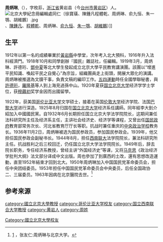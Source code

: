 {{refimprove|time=2016-06-10T12:45:08+00:00}}
{{Infobox_person
|name = 周炳琳
|image name = 
|width = 
|now = 
|period = 
|Sex = 男 
|party =
|date of birth = {{Birth date|1892|10|23}}
|date of death = {{Death date and age|1963|10|24|1892|10|23}}
|place of birth = {{QING}}[[浙江省|浙江省]][[台州市|台州市]][[黄岩县|黄岩县]]
|place of death = {{PRC}}[[北京市|北京市]][[海淀区|海淀区]][[北京大学第三医院|北京大学第三医院]]
|educate = [[国立北京大学|国立北京大学]]经济学学士学位<br>[[哥伦比亚大学|哥伦比亚大学]]文学硕士
|past = [[北京大学|北京大学]]经济系教授兼法学院院长<br>[[西南联合大学|西南联合大学]]经济系教授兼法学院院长<br>河北省教育厅长<br>南京政府教育部常务次长<br>政治协商会议全国委员<br>民革中央委员
|work = 《周炳琳文集》
|spouse = 魏璧
}}
'''周炳琳''',（{{bd|1892年|10月23日|1963年|10月24日}}），字枚荪，[[浙江省|浙江省]]黄岩县（今[[台州市|台州市]][[黄岩区|黄岩区]]）人。
[[File:北京大學紀念冊編輯處同仁〔徐寶璜、陳鍾凡程體乾、周炳琳、俞九恒、朱一鶚、胡維鵬〕.jpg|thumb]]、[[陳鍾凡|陳鍾凡]]、[[程體乾|程體乾]]、周炳琳、[[俞九恒|俞九恒]]、[[朱一鶚|朱一鶚]]、[[胡維鵬|胡維鵬]]〕]]
== 生平 ==
1912年以第一名的成績畢業於[[黃岩縣|黃岩縣]]中學堂，次年考入北大預科，1916年升入法科經濟門。1918年10月和同學創辦『國民』雜誌社，任編輯。1919年3月，周炳琳、許德珩、[[鄧中夏|鄧中夏]]等北大學生發起成立北京大學平民教育講演團。該團以“增進平民知識、喚起平民之自覺心”為宗旨，組織團員走上街頭，開展大眾化的演講。周炳琳被推選為文牘干事，負責文稿的編印工作。[[五四運動|五四運動]]時任全國學聯秘書，與[[許德珩|許德珩]]，[[羅隆基|羅隆基]]等人到上海見過孫中山。1920年夏获[[国立北京大学|国立北京大学]]经济学学士学位，获[[穆藕初|穆藕初]]奖学金因而出國留學。

1922年，获美国[[哥伦比亚大学|哥伦比亚大学]]文学硕士，接着在英国[[伦敦大学|伦敦大学]]经济学院、法国[[巴黎大学|巴黎大学]]进行深造。1925年8月归国在[[国立北京大学|国立北京大学]]经济系任講師。同年經李大釗介紹加入中國國民黨。自1932年6月长期担任国立北京大学法学院院长，这期间兼任法科研究所主任及经济系主任，主讲社会经济史、经济学等课程，又曾出任[[国民政府|国民政府]]教育部常务次长、河北省教育厅厅长等职。抗战时兼任重庆的[[中央政治学校|中央政治学校]]教务长。1936年11月2日，周炳琳被选为国民参政员，参加国民参政会。1939年，他又担任国民参政会副秘书长。1944年8月，担任[[西南联大|西南联大]]法学院院长，兼法科研究所主任。抗战胜利之后三校回迁，仍任国立北京大学法学院院长。1949年后，辞去院长职务，专任经济系教授，曾经主讲“外国经济史”等课，又将[[马克思|马克思]]《政治经济学批判大纲》法文部分译成中文出版。周也參加了到廣西的土改，還有思想改造運動，直至1952年結束才回到北大。1950年周炳琳加入中国国民党革命委员会，担任中央团结委员。1953年担任中国国民党革命委员会中央委员，后任全国政协二、三届委员。1963年因病在北京醫院去世。<ref>[http://econ.pku.edu.cn/en/displaynews.php?id=15117] {{Wayback|url=http://econ.pku.edu.cn/en/displaynews.php?id=15117 |date=20160630214506 }}，张友仁:周炳琳与北京大学。</ref>

== 参考来源 ==
{{reflist}}

{{DEFAULTSORT:Z周}}
[[Category:國立北京大學校友|Category:國立北京大學校友]]
[[category:國立北京大學教授|category:國立北京大學教授]]
[[category:哥伦比亚大学校友|category:哥伦比亚大学校友]]
[[category:国立西南联合大学教授|category:国立西南联合大学教授]]
[[category:黄岩人|category:黄岩人]]
[[category:周姓|category:周姓]]